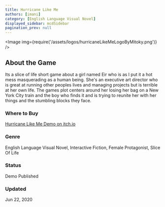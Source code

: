```yaml
---
title: Hurricane Like Me
authors: [imani]
category: [English Language Visual Novel]
displayed_sidebar: mcdSidebar
pagination_prev: null
---
```



<Image img={require('/assets/logos/hurricaneLikeMeLogoByMitoky.png')} />

## About the Game
Its a slice of life short game about a girl named Eir who is as I put it a hot mess masquerading as a human being. She's an executive art director who is great at running other peoples lives and managing projects but is  terrible at her own life. The games plot centers around her losing her bag on a New York City train and the boy who finds it and is trying to reunite her with her things and the stumbling blocks they face.
### Where to Buy 
[Hurricane Like Me Demo on itch.io](https://margaretcatter.itch.io/hurricane-like-me-demo)
### Genre 
English Language Visual Novel, Interactive Fiction, Female Protagonist, Slice Of Life
### Status
Demo Published
### Updated
Jun 22, 2020



